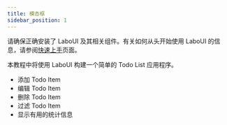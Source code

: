 ```yaml
---
title: 模态框
sidebar_position: 1
---
```


请确保正确安装了 LaboUI 及其相关组件。有关如何从头开始使用 LaboUI 的信息，请参阅[快速上手](/docs/introduction/getting-started)页面。

本教程中将使用 LaboUI 构建一个简单的 Todo List 应用程序。

- 添加 Todo Item
- 编辑 Todo Item
- 删除 Todo Item
- 过滤 Todo Item
- 显示有用的统计信息
